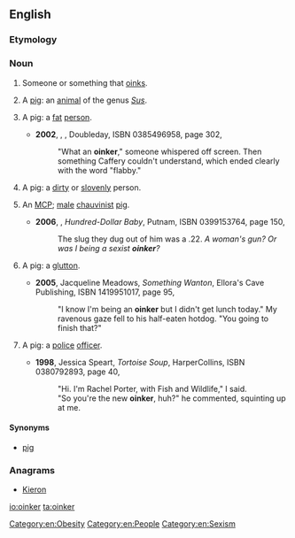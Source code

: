 ==English==

===Etymology===
{{suffix|oink|er|lang=en}}

===Noun===
{{en-noun}}

# Someone or something that [[oink]]s.
# {{lb|en|slang|countable}} A [[pig]]: an [[animal]] of the genus ''[[Sus]]''.
# {{lb|en|derogatory|_|slang|countable}} A pig: a [[fat]] [[person]].
#* '''2002''', {{w|Mo Hayder}}, ''{{w|The Treatment}}'', Doubleday, ISBN 0385496958, page 302,
#*: "What an '''oinker'''," someone whispered off screen. Then something Caffery couldn't understand, which ended clearly with the word "flabby."
# {{lb|en|derogatory|_|slang|countable}} A pig: a [[dirty]] or [[slovenly]] person.
# {{lb|en|derogatory|_|slang|countable}} An [[MCP]]; [[male]] [[chauvinist]] [[pig]].
#* '''2006''', {{w|Robert B. Parker}}, ''Hundred-Dollar Baby'', Putnam, ISBN 0399153764, page 150,
#*: The slug they dug out of him was a .22. ''A woman's gun? Or was I being a sexist '''oinker'''?''
# {{lb|en|derogatory|_|slang|countable}} A pig: a [[glutton]].
#* '''2005''', Jacqueline Meadows, ''Something Wanton'', Ellora's Cave Publishing, ISBN 1419951017, page 95,
#*: "I know I'm being an '''oinker''' but I didn't get lunch today." My ravenous gaze fell to his half-eaten hotdog. "You going to finish that?"
# {{lb|en|derogatory|_|slang|countable}} A pig: a [[police]] [[officer]].
#* '''1998''', Jessica Speart, ''Tortoise Soup'', HarperCollins, ISBN 0380792893, page 40,
#*: "Hi. I'm Rachel Porter, with Fish and Wildlife," I said.
#*: "So you're the new '''oinker''', huh?" he commented, squinting up at me.

====Synonyms====
* {{sense|all senses except 1}} [[pig]]

===Anagrams===
* [[Kieron#English|Kieron]]

[[Category:en:Obesity]]
[[Category:en:People]]
[[Category:en:Sexism]]
[[io:oinker]]
[[ta:oinker]]